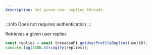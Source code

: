 ```yaml
---
description: Get given user replies threads.
---
```


:::info
Does not requires authentication
:::

Retrieves a given user replies

```typescript
const replies = await threadsAPI.getUserProfileReplies(userID);
console.log(JSON.stringify(replies));
```

